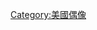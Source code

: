 {{Navbox
| name = 美國偶像
| title = 《[[美國偶像]]》

| listclass = hlist
| group1 = 季度
| list1 = * [[美國偶像#季度大綱|1]]
* [[美國偶像#季度大綱|2]]
* [[美國偶像#季度大綱|3]]
* [[美國偶像#季度大綱|4]]
* [[美國偶像#季度大綱|5]]
* [[美國偶像 (第六季)|6]]
* [[美國偶像 (第七季)|7]]
* [[美國偶像 (第八季)|8]]
* [[美國偶像 (第九季)|9]]
* [[美國偶像 (第十季)|10]]
* [[美國偶像 (第十一季)|11]]
* [[美國偶像 (第十二季)|12]]
* [[美國偶像 (第十三季)|13]]
* [[美國偶像 (第十四季)|14]]
* [[美國偶像 (第十五季)|15]]

| group2 = 主持人
| list2 = * {{tsl|en|Brian Dunkleman|布萊恩·鄧克曼}}（2002）
* [[瑞安·西克雷斯特]]（2002 - 至今）

| group3 = 評審
| list3 = * [[兰道尔·大流士·兰迪·杰克逊|蘭迪·傑克遜]]（2002 - 2013）
* [[寶拉·阿巴杜]]（2002 - 2009）
* [[西門·考爾]]（2002 - 2010）
* [[凯拉·狄奥果笛|卡娜·狄奧加迪]]（2009 - 2010）
* [[艾倫·狄珍妮]]（2010）
* [[珍妮弗·洛佩兹]]（2011 - 2012, 2014 -至今）
* [[史蒂芬·泰勒]]（2011 - 2012）
* [[妮琪·米娜]]（2013）
* [[瑪麗亞·凱莉]]（2013）
* [[凱斯·厄本]]（2013 - 至今）
* [[小亨利·康尼克]]（2014 - 至今）

| group4 = 勝出者
| list4 = * [[凱莉·克萊森]]
* [[魯本·史坦德]]
* [[范塔莎·巴麗諾]]
* [[卡麗·安德伍]]
* [[泰勒·希克斯]]
* [[喬丁·斯帕克斯]]
* [[大衛·庫克 (歌手)|大衛·庫克]]
* [[克里斯·艾倫]]
* {{tsl|en|Lee DeWyze|李·達維茲}}
* {{tsl|en|Scotty McCreery|史各特·麥克里里}}
* [[菲利普·菲利普斯]]
* {{tsl|en|Candice Glover|坎蒂絲·葛洛佛}}
* {{tsl|en|Caleb Johnson|凱勒博·強森}}
* {{tsl|en|Nick Fradiani|Nick Fradiani}}
* [[特伦特·哈尔蒙]]

| group5  = 冠軍單曲
| list5   = * "{{tsl|en|A Moment Like This|A Moment Like This}}"
* "{{tsl|en|Flying Without Wings|Flying Without Wings}}"
* "{{tsl|en|I Believe (Fantasia song)|I Believe}}"
* "{{tsl|en|Inside Your Heaven|Inside Your Heaven}}"
* "{{tsl|en|Do I Make You Proud|Do I Make You Proud}}"
* "{{tsl|en|This Is My Now|This Is My Now}}"
* "{{tsl|en|The Time of My Life (David Cook song)|The Time of My Life}}"
* "[[潜力无限]]"
* {{tsl|en|Beautiful Day|Beautiful Day}}
* {{tsl|en|I Love You This Big|I Love You This Big}}
* "[[Home (菲利·飛力普歌曲)|Home]]"
* "{{tsl|en|I Am Beautiful|I Am Beautiful}}"
* "{{tsl|en|As Long as You Love Me (Caleb Johnson song)||As Long as You Love Me}}"
* "{{tsl|en|Beautiful Life (Nick Fradiani song)|Beautiful Life}}"
* "[[Falling (Trent Harmon song)|Falling]]"

| group6 = 亞軍
| list6 = * [[賈斯汀·瓜里諾]]
* [[克雷·艾肯]]
* [[戴安娜·迪嘉莫]]
* [[波·拜斯]]
* [[凱薩琳·麥菲]]
* [[布萊克·路易斯]]
* [[大衛·阿丘利塔]]
* [[亚当·兰伯特]]
* {{tsl|en|Crystal Bowersox|克里斯朵·寶兒賽絲}}
* {{tsl|en|Lauren Alaina|洛倫·艾拉納}}
* {{tsl|en|Jessica Sanchez|杰西卡·桑切斯}}
* {{tsl|en|Kree Harrison|克麗里·哈里森}}
* {{tsl|en|Jena Irene|珍娜·艾勒尼}}
* {{tsl|en|Clark Beckham|克拉克·贝克汉姆}}
* {{tsl|en|La'Porsha Renae|拉波尔莎·蕾妮}}

| group7 = 其他參賽者
| list7 = * [[孔慶翔]]
* [[珍妮佛·哈德遜]]
* [[辛扎雅·馬拉卡]]
* [[克里斯·道卓爾]]
* [[克斯蒂·李·庫克]]
}}<noinclude>
[[Category:美國偶像]]
</noinclude>